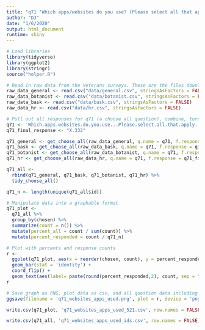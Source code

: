 ```yaml
---
title: "q71 'Which apps/websites do you use? (Please select all that apply)' National Veterans"
author: "DJ"
date: "1/6/2020"
output: html_document
runtime: shiny
---
```


```r
# Load libraries
library(tidyverse)
library(ggplot2)
library(stringr)
source("helper.R")
```

```r
# Read in raw data from the Veterans surveys. These are the files downloaded from survey monkey saved as a .csv
raw_data_general <- read.csv("data/general.csv", stringsAsFactors = FALSE)
raw_data_botanist <- read.csv("data/botanist.csv", stringsAsFactors = FALSE)
raw_data_bask <- read.csv("data/bask.csv", stringsAsFactors = FALSE)
raw_data_hr <- read.csv("data/hr.csv", stringsAsFactors = FALSE)
```

```r
# Pull out all responses for q71 (a choose all question), combine, turn into a tidy data format for further processing then determine 'question n'
q71 <- 'Which.apps.websites.do.you.use...Please.select.all.that.apply.'
q71_final_response <- "X.332"

q71_general <- get_choose_all(raw_data_general, q.name = q71, f.response = q71_final_response)
q71_bask <- get_choose_all(raw_data_bask, q.name = q71, f.response = q71_final_response)
q71_botanist <- get_choose_all(raw_data_botanist, q.name = q71, f.response = q71_final_response)
q71_hr <- get_choose_all(raw_data_hr, q.name = q71, f.response = q71_final_response)

q71_all <- 
  rbind(q71_general, q71_bask, q71_botanist, q71_hr) %>%
  tidy_choose_all()

q71_n <- length(unique(q71_all$id))
```

```r
# Manipulate data into a graphable format
q71_plot <-
  q71_all %>%
  group_by(chosen) %>%
  summarize(count = n()) %>%
  mutate(percent_all = count / sum(count)) %>%
  mutate(percent_responded = count / q71_n)
```

```r
# Plot with percents and response counts
r <- 
  ggplot(q71_plot, aes(x = reorder(chosen, count), y = percent_responded)) +
  geom_bar(stat = 'identity') +
  coord_flip() +
  geom_text(aes(label= paste(round(percent_responded,2), count, sep = "***")))
r
```


```r
# Save graph as PNG, plot data as csv, and all question data including response IDs as csv (save question n and N at end of plot file as "_x.x")
ggsave(filename = 'q71_websites_apps_used.png', plot = r, device = 'png')

write.csv(q71_plot, 'q71_websites_apps_used_521.csv', row.names = FALSE)

write.csv(q71_all, 'q71_websites_apps_used_ids.csv', row.names = FALSE)
```
